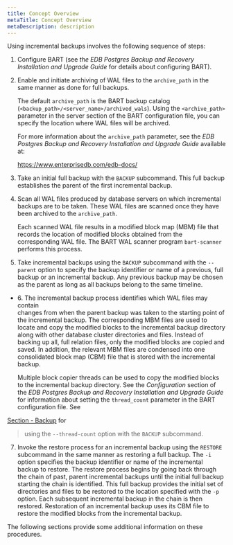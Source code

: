 ```yaml
---
title: Concept Overview
metaTitle: Concept Overview
metaDescription: description
---
```


Using incremental backups involves the following sequence of steps:

1.  Configure BART (see *the EDB Postgres Backup and Recovery
    Installation and Upgrade Guide* for details about configuring BART).

2.  Enable and initiate archiving of WAL files to the `archive_path` in
    the same manner as done for full backups.
    
    The default `archive_path` is the BART backup catalog
    (`<backup_path>/<server_name>/archived_wals`). Using the
    `<archive_path>` parameter in the server section of the BART
    configuration file, you can specify the location where WAL files
    will be archived.
    
    For more information about the `archive_path` parameter, see the
    *EDB Postgres Backup and Recovery Installation and Upgrade Guide*
    available at:
    
    <https://www.enterprisedb.com/edb-docs/>

3.  Take an initial full backup with the `BACKUP` subcommand. This full
    backup establishes the parent of the first incremental backup.

4.  Scan all WAL files produced by database servers on which incremental
    backups are to be taken. These WAL files are scanned once they have
    been archived to the `archive_path`.
    
    Each scanned WAL file results in a modified block map (MBM) file
    that records the location of modified blocks obtained from the
    corresponding WAL file. The BART WAL scanner program `bart-scanner`
    performs this process.

5.  Take incremental backups using the `BACKUP` subcommand with the
    `--parent` option to specify the backup identifier or name of a
    previous, full backup or an incremental backup. Any previous backup
    may be chosen as the parent as long as all backups belong to the
    same timeline.

<!-- end list -->

  - 6\. The incremental backup process identifies which WAL files may
    contain  
    changes from when the parent backup was taken to the starting point
    of the incremental backup. The corresponding MBM files are used to
    locate and copy the modified blocks to the incremental backup
    directory along with other database cluster directories and files.
    Instead of backing up all, full relation files, only the modified
    blocks are copied and saved. In addition, the relevant MBM files are
    condensed into one consolidated block map (CBM) file that is stored
    with the incremental backup.
    
    Multiple block copier threads can be used to copy the modified
    blocks to the incremental backup directory. See the *Configuration*
    section of the *EDB Postgres Backup and Recovery Installation and
    Upgrade Guide* for information about setting the `thread_count`
    parameter in the BART configuration file. See

[Section - Backup](backup) for

> using the `--thread-count` option with the `BACKUP` subcommand.

7.  Invoke the restore process for an incremental backup using the
    `RESTORE` subcommand in the same manner as restoring a full backup.
    The `-i` option specifies the backup identifier or name of the
    incremental backup to restore. The restore process begins by going
    back through the chain of past, parent incremental backups until the
    initial full backup starting the chain is identified. This full
    backup provides the initial set of directories and files to be
    restored to the location specified with the `-p` option. Each
    subsequent incremental backup in the chain is then restored.
    Restoration of an incremental backup uses its CBM file to restore
    the modified blocks from the incremental backup.

The following sections provide some additional information on these
procedures.
